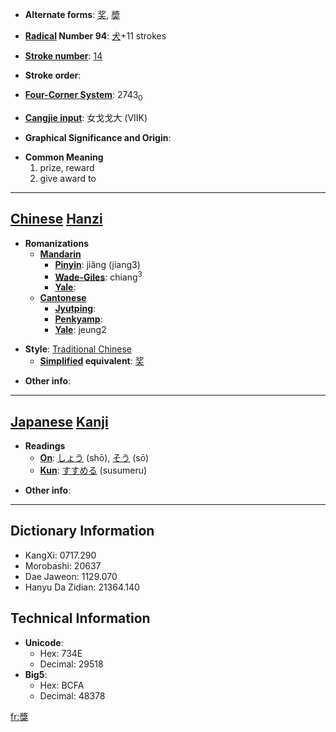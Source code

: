 * '''Alternate forms''': [[奖]], [[奬]]

* '''[[Wiktionary:Chinese radical index| Radical]] Number 94''': [[Wiktionary:Chinese radical index 犬|犬]]+11 strokes

* '''[[Wiktionary:Chinese total strokes index|Stroke number]]''': [[Wiktionary:Chinese total strokes index 14|14]]

* '''Stroke order''': 

* '''[[Wiktionary:Chinese four corner index|Four-Corner System]]''': 2743<sub>0</sub>

* '''[[Wiktionary:Chinese Cangjie index|Cangjie input]]''': 女戈戈大 (VIIK)

* '''Graphical Significance and Origin''': 

* '''Common Meaning'''
*#prize, reward
*# give award to


----

== [[Chinese]] [[Hanzi]] ==

* '''Romanizations'''
** '''[[Mandarin]]'''
*** '''[[Pinyin]]''': jiǎng (jiang3)
*** '''[[Wade-Giles]]''': chiang<sup>3</sup>
*** '''[[Yale]]''': 
** '''[[Cantonese]]'''
*** '''[[Jyutping]]''':
*** '''[[Penkyamp]]''': 
*** '''[[Yale]]''': jeung2

* '''Style''': [[Traditional Chinese]] 
** '''[[Simplified Chinese|Simplified]] equivalent''': [[奖]]

* '''Other info''': 

----

== [[Japanese]] [[Kanji]] ==

* '''Readings'''
** '''[[On]]''': [[しょう]] (shō), [[そう]] (sō)
** '''[[Kun]]''': [[すすめる]] (susumeru)

* '''Other info''':  

----

== Dictionary Information ==

* KangXi: 0717.290
* Morobashi: 20637
* Dae Jaweon: 1129.070
* Hanyu Da Zidian: 21364.140

== Technical Information ==

* '''Unicode''':
** Hex: 734E
** Decimal: 29518
* '''Big5''':
** Hex: BCFA
** Decimal: 48378

[[fr:獎]]
